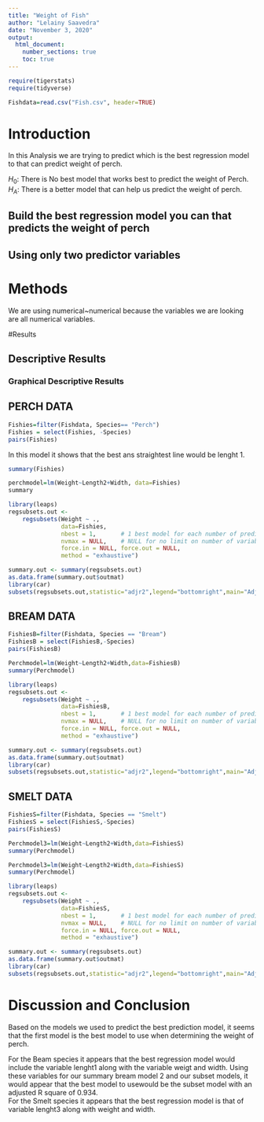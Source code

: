 ```yaml
---
title: "Weight of Fish"
author: "Lelainy Saavedra"
date: "November 3, 2020"
output: 
  html_document:
    number_sections: true
    toc: true
---
```



```r
require(tigerstats)
require(tidyverse)
```
```r
Fishdata=read.csv("Fish.csv", header=TRUE)
```


# Introduction
In this Analysis we are trying to predict which is the best regression model to  that can predict weight of perch.  

$H_0$: There is No best model that works best to predict the weight of Perch.  
$H_A$: There is a better model that can help us predict the weight of perch.  
<!--In this section you explain what you are trying to show.  Where did the data come from?  What is the research or other question you are trying to answer?!-->

## Build the best regression model you can that predicts the weight of perch
## Using only two predictor variables  


# Methods  
We are using numerical~numerical because the variables we are looking are all numerical variables.  
<!--Decide on your methods:  use "variable analysis" or other appropriate descriptors.  Make sure to choose at least one graphical method and at least one numerical method.!-->

#Results


<!--Divide this section into two sub-sections:  One for your descriptive  results and one for your inferential results.!-->

## Descriptive Results

### Graphical Descriptive Results
## PERCH DATA

```r
Fishies=filter(Fishdata, Species== "Perch")
Fishies = select(Fishies, -Species)
pairs(Fishies)

```
In this model it shows that the best ans straightest line would be lenght 1.
```r
summary(Fishies)
```
```r
perchmodel=lm(Weight~Length2+Width, data=Fishies)
summary
```
```r
library(leaps)
regsubsets.out <-
    regsubsets(Weight ~ .,
               data=Fishies,
               nbest = 1,       # 1 best model for each number of predictors
               nvmax = NULL,    # NULL for no limit on number of variables
               force.in = NULL, force.out = NULL,
               method = "exhaustive")

summary.out <- summary(regsubsets.out)
as.data.frame(summary.out$outmat)
library(car)
subsets(regsubsets.out,statistic="adjr2",legend="bottomright",main="Adjusted R^2")
```

## BREAM DATA
```r
FishiesB=filter(Fishdata, Species == "Bream")
FishiesB = select(FishiesB,-Species)
pairs(FishiesB)
```
```r
Perchmodel=lm(Weight~Length2+Width,data=FishiesB)
summary(Perchmodel)
```
```r
library(leaps)
regsubsets.out <-
    regsubsets(Weight ~ .,
               data=FishiesB,
               nbest = 1,       # 1 best model for each number of predictors
               nvmax = NULL,    # NULL for no limit on number of variables
               force.in = NULL, force.out = NULL,
               method = "exhaustive")

summary.out <- summary(regsubsets.out)
as.data.frame(summary.out$outmat)
library(car)
subsets(regsubsets.out,statistic="adjr2",legend="bottomright",main="Adjusted R^2")
```
## SMELT  DATA
```r
FishiesS=filter(Fishdata, Species == "Smelt")
FishiesS = select(FishiesS,-Species)
pairs(FishiesS)
```
```r
Perchmodel3=lm(Weight~Length2+Width,data=FishiesS)
summary(Perchmodel)
```

```r
Perchmodel3=lm(Weight~Length2+Width,data=FishiesS)
summary(Perchmodel)
```
```r
library(leaps)
regsubsets.out <-
    regsubsets(Weight ~ .,
               data=FishiesS,
               nbest = 1,       # 1 best model for each number of predictors
               nvmax = NULL,    # NULL for no limit on number of variables
               force.in = NULL, force.out = NULL,
               method = "exhaustive")

summary.out <- summary(regsubsets.out)
as.data.frame(summary.out$outmat)
library(car)
subsets(regsubsets.out,statistic="adjr2",legend="bottomright",main="Adjusted R^2")
```


# Discussion and Conclusion

Based on the models we used to predict the best prediction model, it seems that the first model is the best model to use when determining the weight of perch.

For the Beam species it appears that the best regression model would include the variable lenght1 along with the variable weigt and width. Using these variables for our summary bream  model 2 and our subset models, it would appear that the best model to usewould be the subset model with an adjusted R square of 0.934.  
For the Smelt species it appears that the best regression model is that of variable lenght3 along with weight and width.
<!--Discussion and conclusion here.  If you found a relationship be sure to consider whether the relationship occurs because one of the variavbles causes the other, or whether they perhasps are related for some other reason.  Watch the chapter 6 videos from the GeorgeTown videos collection.!-->


